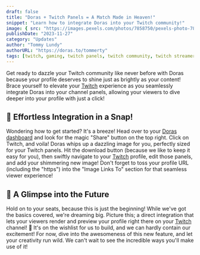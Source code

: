 ```yaml
---
draft: false
title: "Doras + Twitch Panels = A Match Made in Heaven!"
snippet: "Learn how to integrate Doras into your Twitch community!"
image: { src: "https://images.pexels.com/photos/7858750/pexels-photo-7858750.jpeg?auto=compress&cs=tinysrgb&w=1260&h=750&dpr=2", alt: "Person playing video games" }
publishDate: "2023-11-27"
category: "Updates"
author: "Tommy Lundy"
authorURL: "https://doras.to/tommerty"
tags: [twitch, gaming, twitch panels, twitch community, twitch streamer, twitch streamers, twitch stream, twitch streaming, twitch affiliate, twitch partner, twitch integration]
---
```


Get ready to dazzle your Twitch community like never before with Doras because your profile deserves to shine just as brightly as your content! Brace yourself to elevate your [Twitch](https://twitch.tv) experience as you seamlessly integrate Doras into your channel panels, allowing your viewers to dive deeper into your profile with just a click!

## 🌈 Effortless Integration in a Snap!

Wondering how to get started? It's a breeze! Head over to your [Doras dashboard](https://admin.doras.to) and look for the magic "Share" button on the top right. Click on Twitch, and voila! Doras whips up a dazzling image for you, perfectly sized for your Twitch panels. Hit the download button (because we like to keep it easy for you), then swiftly navigate to your [Twitch](https://twitch.tv) profile, edit those panels, and add your shimmering new image! Don't forget to toss your profile URL (including the "https") into the "Image Links To" section for that seamless viewer experience!

## 🌟 A Glimpse into the Future

Hold on to your seats, because this is just the beginning! While we've got the basics covered, we're dreaming big. Picture this; a direct integration that lets your viewers render and preview your profile right there on your [Twitch](https://twitch.tv) channel! 🚀 It's on the wishlist for us to build, and we can hardly contain our excitement! For now, dive into the awesomeness of this new feature, and let your creativity run wild. We can't wait to see the incredible ways you'll make use of it!
